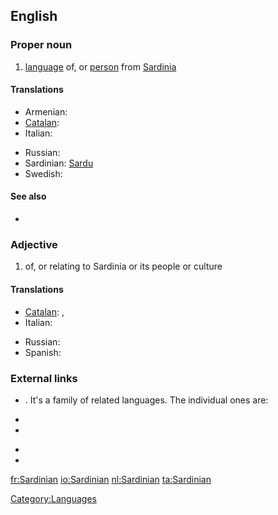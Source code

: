 ==English==
{{wikipedia|Sardinian language}}

===Proper noun===
{{en-proper noun}}

# [[language]] of, or [[person]] from [[Sardinia]]

====Translations====
{{trans-top|language}}
* Armenian: {{t-|hy|սարդիներեն|tr=sardineren}}
* [[Catalan]]: {{t+|ca|sard|m}}
* Italian: {{t+|it|sardo|m}}
{{trans-mid}}
* Russian: {{t|ru|сардинский|sc=Cyrl}}
* Sardinian: [[Sardu]]
* Swedish: {{t|sv|Sardiska}}
{{trans-bottom}}

====See also====
*{{langcat}}

===Adjective===
{{en-adj|-}}

# of, or relating to Sardinia or its people or culture

====Translations====
{{trans-top|relating to Sardinia}}
* [[Catalan]]: {{t+|ca|sard|m}},  {{t-|ca|sarda|f}}
* Italian: {{t+|it|sardo|m}}
{{trans-mid}}
* Russian: {{t|ru|сардинский|sc=Cyrl}}
* Spanish: {{t+|es|sardo|m}}
{{trans-bottom}}

===External links===
* {{ISO 639|1code=sc|3code=srd}}. It's a family of related languages. The individual ones are:
{{top2}}
* {{ethnologue|lang=Campidanese Sardinian|code=sro}}
* {{ethnologue|lang=Gallurese Sardinian|code=sdn}}
{{mid2}}
* {{ethnologue|lang=Logudorese Sardinian|code=src}}
* {{ethnologue|lang=Sassarese Sardinian|code=sdc}}
{{bottom}}

[[Category:Languages]]

[[fr:Sardinian]]
[[io:Sardinian]]
[[nl:Sardinian]]
[[ta:Sardinian]]
